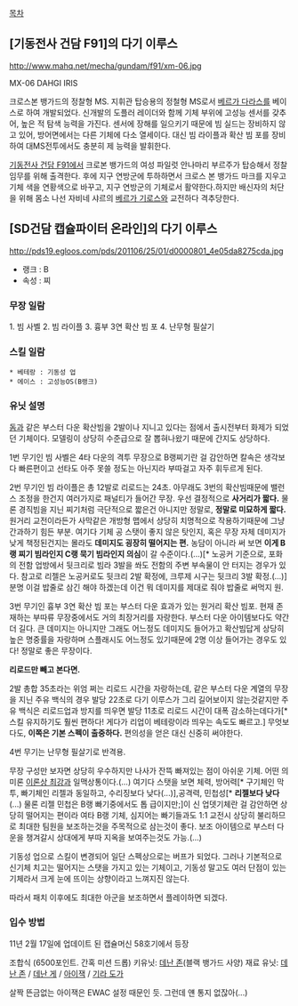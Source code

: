 [[목차]]
== [기동전사 건담 F91]의 다기 이루스 ==
http://www.mahq.net/mecha/gundam/f91/xm-06.jpg

MX-06 DAHGI IRIS 

크로스본 뱅가드의 정찰형 MS. 지휘관 탑승용의 정철형 MS로서 [[베르가 다라스]]를 베이스로 하여 개발되었다. 신개발의 도플러 레이더와 함께 기체 부위에 고성능 센서를 갖추어, 높은 적 탐색 능력을 가진다. 센서에 장해를 일으키기 때문에 빔 실드는 장비하지 않고 있어, 방어면에서는 다른 기체에 다소 열세이다. 대신 빔 라이플과 확산 빔 포를 장비하여 대MS전투에서도 충분히 제 능력을 발휘한다.

[[기동전사 건담 F91]]에서 크로본 뱅가드의 여성 파일럿 안나마리 부르주가 탑승해서 정찰 임무를 위해 출격한다. 후에 지구 연방군에 투하하면서 크로스 본 뱅가드 마크를 지우고 기체 색을 연황색으로 바꾸고, 지구 연방군의 기체로서 활약한다.하지만 배신자의 처단을 위해 몸소 나선 자비네 샤르의 [[베르가 기로스]]와 교전하다 격추당한다.


== [SD건담 캡슐파이터 온라인]의 다기 이루스 ==
http://pds19.egloos.com/pds/201106/25/01/d0000801_4e05da8275cda.jpg

*랭크 : B
*속성 : 찌


=== 무장 일람 ===

1. 빔 사벨 
2. 빔 라이플 
3. 흉부 3연 확산 빔 포
4. 난무형 필살기

=== 스킬 일람 ===

 * 베테랑 : 기동성 업
 * 에이스 : 고성능OS(B랭크)

=== 유닛 설명 ===

[[돔]]과 같은 부스터 다운 확산빔을 2발이나 지니고 있다는 점에서 출시전부터 화제가 되었던 기체이다. 모델링이 상당히 수준급으로 잘 뽑혀나왔기 때문에 간지도 상당하다.

1번 무기인 빔 사벨은 4타 다운의 격투 무장으로 B랭찌기란 걸 감안하면 칼속은 생각보다 빠른편이고 선타도 아주 못쓸 정도는 아닌지라 부따걸고 자주 휘두르게 된다.

2번 무기인 빔 라이플은 총 12발로 리로드는 24초. 아무래도 3번의 확산빔때문에 밸런스 조정을 한건지 여러가지로 패널티가 들어간 무장. 우선 결정적으로 '''사거리가 짧다.''' 물론 경직빔을 지닌 찌기처럼 극단적으로 짧은건 아니지만 정말로, '''정말로 미묘하게 짧다.''' 원거리 교전이라든가 사막같은 개방형 맵에서 상당히 치명적으로 작용하기때문에 그냥 간과하기 힘든 부분. 여기다 기체 공 스탯이 좋지 않은 탓인지, 혹은 무장 자체 데미지가 낮게 책정된건지는 몰라도 '''데미지도 굉장히 떨어지는 편.''' 농담이 아니라 써 보면 '''이게 B랭 찌기 빔라인지 C랭 묵기 빔라인지 의심'''이 갈 수준이다.(...)[* 노공커 기준으로, 포화의 전함 업방에서 뒷크리로 빔라 3발을 쏴도 전함의 주변 부속물이 안 터지는 경우가 있다. 참고로 리젤은 노공커로도 뒷크리 2발 확정에, 크루제 시구는 뒷크리 3발 확정.(...)] 분명 이걸 밥줄로 삼긴 해야 하겠는데 이건 뭐 데미지를 제대로 줘야 밥줄로 써먹지 원.
 
3번 무기인 흉부 3연 확산 빔 포는 부스터 다운 효과가 있는 원거리 확산 빔포. 현재 존재하는 부따류 무장중에서도 거의 최장거리를 자랑한다. 부스터 다운 아이템보다도 약간 더 길다. 큰 데미지는 아니지만 그래도 어느정도 데미지도 들어가고 확산빔답게 상당히 높은 명중률을 자랑하며 스플래시도 어느정도 있기때문에 2명 이상 들어가는 경우도 있다! 정말로 좋은 무장이다. 

'''리로드만 빼고 본다면.'''

2발 총합 35초라는 위엄 쩌는 리로드 시간을 자랑하는데, 같은 부스터 다운 계열의 무장을 지닌 주유 백식의 경우 발당 22초로 다기 이루스가 그리 길어보이지 않는것같지만 주유 백식은 리로드업과 방지를 띄우면 발당 11초로 리로드 시간이 대폭 감소하는데다가[* 스킬 유지하기도 훨씬 편하다! 게다가 리업이 베테랑이라 띄우는 속도도 빠르고.] 무엇보다도, '''이쪽은 기본 스펙이 출중하다.''' 편의성을 얻은 대신 신중히 써야한다.

4번 무기는 난무형 필살기로 반격용.

무장 구성만 보자면 상당히 우수하지만 나사가 잔뜩 빠져있는 점이 아쉬운 기체. 어떤 의미론 [[이론상 최강]]과 일맥상통이다.(...) 여기다 스탯을 보면 체력, 방어력[* 구기체인 막투, 빠기체인 리젤과 동일하고, 수리징보다 낮다(...)],공격력, 민첩성[* '''리젤보다 낮다'''(...) 물론 리젤 민첩은 B랭 빠기중에서도 톱 급이지만;]이 신 업뎃기체란 걸 감안하면 상당히 떨어지는 편이라 여타 B랭 기체, 심지어는 빠기들과도 1:1 교전시 상당히 불리하므로 최대한 팀원을 보조하는것을 주목적으로 삼는것이 좋다. 보조 아이템으로 부스터 다운을 챙겨갈시 상대에게 부따 지옥을 보여주는것도 가능.(...)

기동성 업으로 스킬이 변경되어 일단 스펙상으로는 버프가 되었다. 그러나 기본적으로 신기체 치고는 떨어지는 스탯을 가지고 있는 기체이고, 기동성 말고도 여러 단점이 있는 기체라서 크게 눈에 뜨이는 상향이라고 느껴지진 않는다.

따라서 패치 이후에도 최대한 아군을 보조하면서 플레이하면 되겠다.


=== 입수 방법 ===
11년 2월 17일에 업데이트 된 캡슐머신 58호기에서 등장

조합식 (6500포인트. 간혹 미션 드롭)
키유닛: [[데난 존]](블랙 뱅가드 사양)
재료 유닛: [[데난 존]] / [[데난 게]] / [[아이잭]] / [[기라 도가]]

살짝 뜬금없는 아이잭은 EWAC 설정 때문인 듯. 그런데 얜 통지 없잖아(...)
